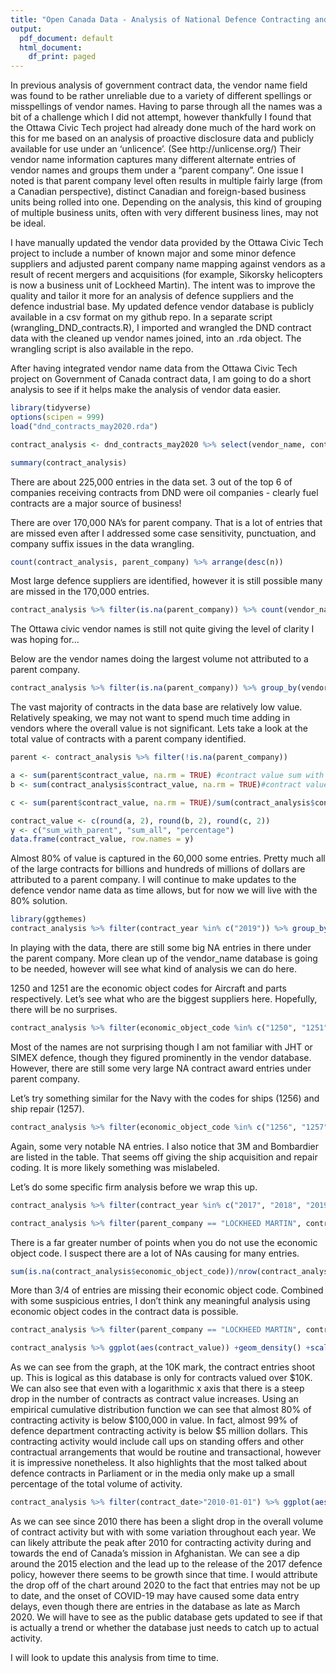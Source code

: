 ```yaml
---
title: "Open Canada Data - Analysis of National Defence Contracting and Vendors"
output:
  pdf_document: default
  html_document:
    df_print: paged
---
```

In previous analysis of government contract data, the vendor name field was found to be rather unreliable due to a variety of different spellings or misspellings of vendor names.  Having to parse through all the names was a bit of a challenge which I did not attempt, however thankfully I found that the Ottawa Civic Tech project had already done much of the hard work on this for me based on an analysis of proactive disclosure data and publicly available for use under an 'unlicence'.  (See http://unlicense.org/) Their vendor name information captures many different alternate entries of vendor names and groups them under a "parent company".  One issue I noted is that parent company level often results in multiple fairly large (from a Canadian perspective), distinct Canadian and foreign-based business units being rolled into one.  Depending on the analysis, this kind of grouping of multiple business units, often with very different business lines, may not be ideal.

I have manually updated the vendor data provided by the Ottawa Civic Tech project to include a number of known major and some minor defence suppliers and adjusted parent company name mapping against vendors as a result of recent mergers and acquisitions (for example, Sikorsky helicopters is now a business unit of Lockheed Martin).  The intent was to improve the quality and tailor it more for an analysis of defence suppliers and the defence industrial base.  My updated defence vendor database is publicly available in a csv format on my github repo.  In a separate script (wrangling_DND_contracts.R), I imported and wrangled the DND contract data with the cleaned up vendor names joined, into an .rda object.  The wrangling script is also available in the repo.

After having integrated vendor name data from the Ottawa Civic Tech project on Government of Canada contract data, I am going to do a short analysis to see if it helps make the analysis of vendor data easier.  

```r
library(tidyverse)
options(scipen = 999)
load("dnd_contracts_may2020.rda")

contract_analysis <- dnd_contracts_may2020 %>% select(vendor_name, contract_date, contract_value, economic_object_code, description_en, country_of_origin, contract_year, parent_company)

summary(contract_analysis)
```
There are about 225,000 entries in the data set.  3 out of the top 6 of companies receiving contracts from DND were oil companies - clearly fuel contracts are a major source of business!

There are over 170,000 NA's for parent company.  That is a lot of entries that are missed even after I addressed some case sensitivity, punctuation, and company suffix issues in the data wrangling.

```r
count(contract_analysis, parent_company) %>% arrange(desc(n))

```

Most large defence suppliers are identified, however it is still possible many are missed in the 170,000 entries.  


```r
contract_analysis %>% filter(is.na(parent_company)) %>% count(vendor_name) %>% arrange(desc(n))
```

The Ottawa civic vendor names is still not quite giving the level of clarity I was hoping for...

Below are the vendor names doing the largest volume not attributed to a parent company.

```r
contract_analysis %>% filter(is.na(parent_company)) %>% group_by(vendor_name) %>% summarize(contracts_total = sum(contract_value)) %>% arrange(desc(contracts_total))
```

The vast majority of contracts in the data base are relatively low value.  Relatively speaking, we may not want to spend much time adding in vendors where the overall value is not significant.  Lets take a look at the total value of contracts with a parent company identified.  

```r
parent <- contract_analysis %>% filter(!is.na(parent_company))

a <- sum(parent$contract_value, na.rm = TRUE) #contract value sum with parent
b <- sum(contract_analysis$contract_value, na.rm = TRUE)#contract value all entries

c <- sum(parent$contract_value, na.rm = TRUE)/sum(contract_analysis$contract_value, na.rm = TRUE)

contract_value <- c(round(a, 2), round(b, 2), round(c, 2))
y <- c("sum_with_parent", "sum_all", "percentage")
data.frame(contract_value, row.names = y)
```

Almost 80% of value is captured in the 60,000 some entries. Pretty much all of the large contracts for billions and hundreds of millions of dollars are attributed to a parent company.  I will continue to make updates to the defence vendor name data as time allows, but for now we will live with the 80% solution.


```r
library(ggthemes)
contract_analysis %>% filter(contract_year %in% c("2019")) %>% group_by(contract_year, parent_company) %>% summarize(contract_awards = sum(contract_value)) %>% arrange(desc(contract_awards)) %>% slice_max(order_by = contract_awards, n=10) %>% ggplot(aes(parent_company, contract_awards)) + geom_col() +scale_y_log10() +coord_flip() +facet_wrap(vars(contract_year), nrow = 3) + ggtitle("Top 10 Parent Companies (2019)") + theme_minimal()
```

In playing with the data, there are still some big NA entries in there under the parent company.  More clean up of the vendor_name database is going to be needed, however will see what kind of analysis we can do here.

1250 and 1251 are the economic object codes for Aircraft and parts respectively.  Let's see what who are the biggest suppliers here.  Hopefully, there will be no surprises.

```r
contract_analysis %>% filter(economic_object_code %in% c("1250", "1251"), contract_year %in% c("2017", "2018", "2019")) %>% group_by(contract_year, parent_company, economic_object_code) %>% summarize(contract_awards = sum(contract_value)) %>% arrange(desc(contract_awards))
```

Most of the names are not surprising though I am not familiar with JHT or SIMEX defence, though they figured prominently in the vendor database.  However, there are still some very large NA contract award entries under parent company.

Let's try something similar for the Navy with the codes for ships (1256) and ship repair (1257).

```r
contract_analysis %>% filter(economic_object_code %in% c("1256", "1257"), contract_year %in% c("2017", "2018", "2019")) %>% group_by(contract_year, parent_company, economic_object_code) %>% summarize(contract_awards = sum(contract_value)) %>% arrange(desc(contract_awards))
```

Again, some very notable NA entries.  I also notice that 3M and Bombardier are listed in the table. That seems off giving the ship acquisition and repair coding.  It is more likely something was mislabeled.

Let's do some specific firm analysis before we wrap this up.

```r
contract_analysis %>% filter(contract_year %in% c("2017", "2018", "2019"), parent_company == "LOCKHEED MARTIN") %>% group_by(contract_year, parent_company, economic_object_code) %>% summarize(contract_awards = sum(contract_value)) %>% arrange(desc(contract_awards)) %>% ggplot(aes(contract_year, contract_awards, label=economic_object_code)) +geom_text(alpha = .7) +scale_y_log10() +ggtitle("Lockheed Martin Contracts with Economic Obj Codes") + theme_minimal()
```




```r
contract_analysis %>% filter(parent_company == "LOCKHEED MARTIN", contract_date>"2016-01-01") %>% ggplot(aes(contract_date, contract_value)) +geom_point(alpha = .7) +scale_y_log10() +ggtitle("Lockheed Martin Contracts since 2016") + theme_minimal()

```

There is a far greater number of points when you do not use the economic object code.  I suspect there are a lot of NAs causing for many entries.

```r
sum(is.na(contract_analysis$economic_object_code))/nrow(contract_analysis)
```

More than 3/4 of entries are missing their economic object code.  Combined with some suspicious entries, I don't think any meaningful analysis using economic object codes in the contract data is possible.


```r
contract_analysis %>% filter(parent_company == "LOCKHEED MARTIN", contract_date>"2016-01-01") %>% ggplot(aes(contract_date)) +geom_density() + ggtitle("Lockheed Martin Contracts density plot of contracts over time") + theme_minimal()

```


```r
contract_analysis %>% ggplot(aes(contract_value)) +geom_density() +scale_x_log10() +ggtitle("Defence contract density by value (x-axis at Log10)") +theme_minimal()
```
As we can see from the graph, at the 10K mark, the contract entries shoot up.  This is logical as this database is only for contracts valued over $10K.  We can also see that even with a logarithmic x axis that there is a steep drop in the number of contracts as contract value increases.  Using an empirical cumulative distribution function we can see that almost 80% of contracting activity is below $100,000 in value.  In fact, almost 99% of defence department contracting activity is below $5 million dollars.  This contracting activity would include call ups on standing offers and other contractual arrangements that would be routine and transactional, however it is impressive nonetheless.  It also highlights that the most talked about defence contracts in Parliament or in the media only make up a small percentage of the total volume of activity.


```r
contract_analysis %>% filter(contract_date>"2010-01-01") %>% ggplot(aes(contract_date)) +geom_density() +ggtitle("Defence contract density over time") +theme_minimal()
```
As we can see since 2010 there has been a slight drop in the overall volume of contract activity but with with some variation throughout each year.  We can likely attribute the peak after 2010 for contracting activity during and towards the end of Canada's mission in Afghanistan.  We can see a dip around the 2015 election and the lead up to the release of the 2017 defence policy, however there seems to be growth since that time.  I would attribute the drop off of the chart around 2020 to the fact that entries may not be up to date, and the onset of COVID-19 may have caused some data entry delays, even though there are entries in the database as late as March 2020.  We will have to see as the public database gets updated to see if that is actually a trend or whether the database just needs to catch up to actual activity.


I will look to update this analysis from time to time.

